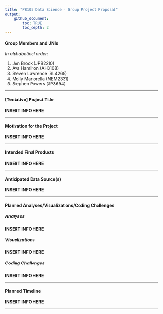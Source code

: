 ```yaml
---
title: "P8105 Data Science - Group Project Proposal"
output: 
    github_document:
        toc: TRUE
        toc_depth: 2
---
```


#### Group Members and UNIs  

*In alphabetical order:*  

1. Jon Brock (JPB2210)  
1. Ava Hamilton (AH3108)  
1. Steven Lawrence (SL4269)  
1. Molly Martorella (MEM2331)  
1. Stephen Powers (SP3694)

***  

#### [Tentative] Project Title  

**INSERT INFO HERE**  

***  

#### Motivation for the Project  

**INSERT INFO HERE**  

***

#### Intended Final Products  

**INSERT INFO HERE**  

***

#### Anticipated Data Source(s)  

**INSERT INFO HERE**  

***  

#### Planned Analyses/Visualizations/Coding Challenges  
##### *Analyses*  

**INSERT INFO HERE**  

##### *Visualizations*  

**INSERT INFO HERE**  

##### *Coding Challenges*  

**INSERT INFO HERE**  

***  

#### Planned Timeline  

**INSERT INFO HERE**  

***  